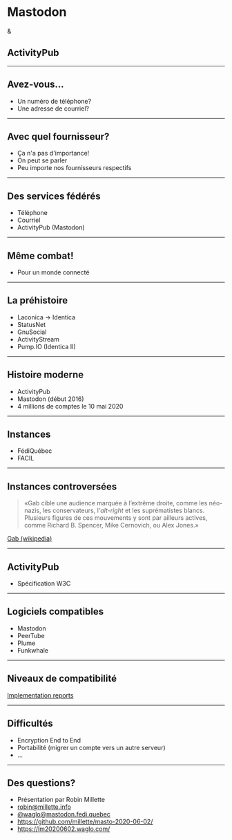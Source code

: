 <Head>
  <title>Mastodon, mais encore?</title>
</Head>

# Mastodon
&
## ActivityPub


---

## Avez-vous...

<Steps>

* Un numéro de téléphone?
* Une adresse de courriel?

</Steps>

---



## Avec quel fournisseur?

* Ça n'a pas d'importance!
* On peut se parler
* Peu importe nos fournisseurs respectifs


---


## Des services fédérés

* Téléphone
* Courriel
* ActivityPub (Mastodon)

---

## Même combat!

* Pour un monde connecté

---

## La préhistoire

* Laconica -> Identica
* StatusNet
* GnuSocial
* ActivityStream
* Pump.IO (Identica II)


---

## Histoire moderne

* ActivityPub
* Mastodon (début 2016)
* 4 millions de comptes le 10 mai 2020


---

## Instances

* FédiQuébec
* FACIL



---

## Instances controversées

> «Gab cible une audience marquée à l’extrême droite, comme les néo-nazis, les conservateurs, l'*alt-right* et les suprématistes blancs. Plusieurs figures de ces mouvements y sont par ailleurs actives, comme Richard B. Spencer, Mike Cernovich, ou Alex Jones.»

[Gab (wikipedia)]

---

## ActivityPub

* Spécification W3C


---

## Logiciels compatibles

* Mastodon
* PeerTube
* Plume
* Funkwhale


---

## Niveaux de compatibilité

[Implementation reports]

---

## Difficultés

* Encryption End to End
* Portabilité (migrer un compte vers un autre serveur)
* ...


---

## Des questions?

* Présentation par Robin Millette
* robin@millette.info
* [@waglo@mastodon.fedi.quebec]
* https://github.com/millette/masto-2020-06-02/
* https://lm20200602.waglo.com/


[Mastodon]: <https://joinmastodon.org/>
[ActivityPub]: <https://activitypub.rocks/>
[W3C Recommendation]: <https://www.w3.org/TR/activitypub/>
[Implementation reports]: <https://activitypub.rocks/implementation-report/>
[FédiQuébec]: <https://mastodon.fedi.quebec/>
[FACIL]: <https://jasette.facil.services/>
[Laconica, ou comment communiquer un p'tit peu, mais souvent]: <https://www.youtube.com/watch?v=XDmS5qV-cKY>
[12e anniveraire]: <https://fediverse.party/en/post/fediverse-12-years-in-2020>
[GNU social]: <https://www.gnu.org/software/social/>
[4 millons]: <https://bitcoinhackers.org/@mastodonusercount/104143808816528050>
[MS]: <https://mastodon.social/>
[MS2]: <https://mastodon.online/about>
[Pick]: <https://instances.social/>
[Gab]: <https://gab.com/>
[Gab (wikipedia)]: <https://fr.wikipedia.org/wiki/Gab_(r%C3%A9seau_social)>
[PeerTube]: <https://peer.tube/>
[Plume]: <https://joinplu.me/>
[Funkwhale]: <https://funkwhale.audio/>
[Explore Fediverse Software]: <https://fediverse.party/en/miscellaneous>
[Explore Fediverse Tools]: <https://fediverse.party/en/tools>
[Awesome ActivityPub]: <https://github.com/BasixKOR/awesome-activitypub>
[SocialHub]: <https://socialhub.activitypub.rocks/>
[@waglo@mastodon.fedi.quebec]: <https://mastodon.fedi.quebec/@waglo>
